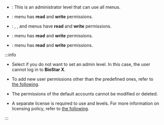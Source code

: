 * <Cmd sid='setting.account.administrator' product='2' />: This is an administrator level that can use all menus.

* <Cmd sid='setting.account.userOperator' product='2' />: <Cmd sid='shell.header.user' /> menu has **read** and **write** permissions.

* <Cmd sid='setting.account.monitoringOperator' product='2' />: <Cmd sid='shell.header.arena' />, <Cmd sid='shell.header.data' />, and <Cmd sid='shell.header.dashboard' /> menus have **read** and **write** permissions.

* <Cmd sid='setting.account.taOperator' product='2' />: <Cmd sid='common.gnb.time_attendance' product='2' /> menu has **read** and **write** permissions.

* <Cmd sid='setting.account.visitorOperator' product='2' />: <Cmd sid='common.gnb.visitor' product='2' /> menu has **read** and **write** permissions.

:::info

<Include pages='set-permission'>

* Select <Cmd sid='common.selectNone' /> if you do not want to set an admin level. In this case, the user cannot log in to **BioStar X**.

</Include>

* To add new user permissions other than the predefined ones, refer to [the following](settings-adding-custom-account).

* The permissions of the default accounts cannot be modified or deleted.

* A separate license is required to use <Cmd sid='setting.account.taOperator' product='2' /> and <Cmd sid='setting.account.visitorOperator' product='2' /> levels. For more information on licensing policy, refer to [the following](licensing#features-add-ons).

:::
